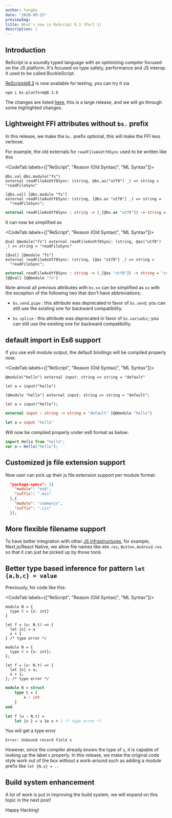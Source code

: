```yaml
---
author: hongbo
date: "2020-09-25"
previewImg:
title: What's new in ReScript 8.3 (Part 1)
description: |
---
```


## Introduction

ReScript is a soundly typed language with an optimizing compiler focused on the JS platform.
It's focused on type safety, performance and JS interop. It used to be called BuckleScript.

[ReScript@8.3](https://www.npmjs.com/package/bs-platform/v/8.3.0) is now available for testing, you can try it via

```
npm i bs-platform@8.3.0
```

The changes are listed [here](https://github.com/rescript-lang/rescript/blob/master/Changes.md#83), this is a large release, and we will go through some highlighted changes.

## Lightweight FFI attributes without `bs.` prefix

In this release, we make the `bs.` prefix optional, this will make the FFI less verbose.

For example, the old externals for `readFileAsUtf8Sync` used to be written like this

<CodeTab labels={["ReScript", "Reason (Old Syntax)", "ML Syntax"]}>

```res
@bs.val @bs.module("fs")
external readFileAsUtf8Sync: (string, @bs.as("utf8") _) => string = "readFileSync"
```

```reason
[@bs.val] [@bs.module "fs"]
external readFileAsUtf8Sync: (string, [@bs.as "utf8"] _) => string =
  "readFileSync";
```

```ocaml
external readFileAsUtf8Sync : string -> (_[@bs.as "utf8"]) -> string = "readFileSync" [@@bs.val] [@@bs.module "fs"]
```

</CodeTab>

It can now be simplified as

<CodeTab labels={["ReScript", "Reason (Old Syntax)", "ML Syntax"]}>

```res
@val @module("fs") external readFileAsUtf8Sync: (string, @as("utf8") _) => string = "readFileSync"
```

```reason
[@val] [@module "fs"]
external readFileAsUtf8Sync: (string, [@as "utf8"] _) => string =
  "readFileSync";
```

```ocaml
external readFileAsUtf8Sync : string -> (_[@as "utf8"]) -> string = "readFileSync"
[@@val] [@@module "fs"]
```

</CodeTab>

Note almost all previous attributes with `bs.xx` can be simplified as `xx`
with the exception of the following two that don't have abbreviations:

- `bs.send.pipe` : this attribute was deprecated in favor of `bs.send`; you can still use the existing one for backward compatibility.

- `bs.splice` : this attribute was deprecated in favor of `bs.variadic`; you can still use the existing one for
  backward compatibility.

## default import in Es6 support

If you use es6 module output, the default bindings will be compiled properly now:

<CodeTab labels={["ReScript", "Reason (Old Syntax)", "ML Syntax"]}>

```res
@module("hello") external input: string => string = "default"

let a = input("hello")
```

```reason
[@module "hello"] external input: string => string = "default";

let a = input("hello");
```

```ocaml
external input : string -> string = "default" [@@module "hello"]

let a = input "hello"
```

</CodeTab>

Will now be compiled properly under es6 format as below:

```js
import Hello from "hello";
var a = Hello("hello");
```

## Customized js file extension support

Now user can pick up their js file extension support per module format:

```json
  "package-specs": [{
    "module": "es6",
    "suffix": ".mjs"
  },{
    "module": "commonjs",
    "suffix": ".cjs"
  }],

```

## More flexible filename support

To have better integration with other [JS infrastructures](https://github.com/rescript-lang/rescript/issues/4624),
for example, Next.js/React Native, we allow file names like `404.res`,
`Button.Android.res` so that it can just be picked up by those tools

## Better type based inference for pattern `let {a,b,c} = value`

Previously, for code like this:

<CodeTab labels={["ReScript", "Reason (Old Syntax)", "ML Syntax"]}>

```res
module N = {
  type t = {x: int}
}

let f = (u: N.t) => {
  let {x} = u
  x + 1
} /* type error */
```

```reason
module N = {
  type t = {x: int};
};

let f = (u: N.t) => {
  let {x} = u;
  x + 1;
}; /* type error */
```

```ocaml
module N = struct
    type t = {
        x : int
    }
end

let f (u : N.t) =
    let {x } = u in x + 1 (* type error *)
```

</CodeTab>

You will get a type error

```
Error: Unbound record field x
```

However, since the compiler already knows the type of `u`, it is capable of looking up the label `x` properly.
In this release, we make the original code style work out of the box without a work-around such as adding a module prefix
like `let {N.x} = ..`

## Build system enhancement

A lot of work is put in improving the build system, we will expand on this topic in the next post!

Happy Hacking!
